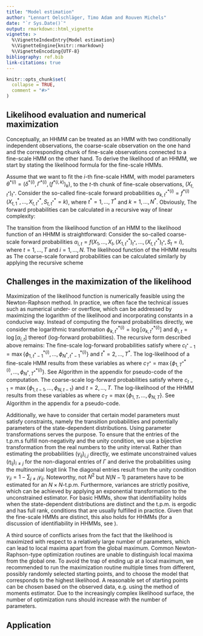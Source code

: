 ```yaml
---
title: "Model estimation"
author: "Lennart Oelschläger, Timo Adam and Rouven Michels"
date: "`r Sys.Date()`"
output: rmarkdown::html_vignette
vignette: >
  %\VignetteIndexEntry{Model estimation}
  %\VignetteEngine{knitr::rmarkdown}
  %\VignetteEncoding{UTF-8}
bibliography: ref.bib
link-citations: true
---
```


<!-- 
Assignee: Timo (theory part), Lennart (application part)
Purpose: definition of likelihood, maximization of likelihood, challenges in the maximization, application in fHMM
--> 

```r
knitr::opts_chunk$set(
  collapse = TRUE,
  comment = "#>"
)
```

## Likelihood evaluation and numerical maximization

Conceptually, an HHMM can be treated as an HMM with two conditionally independent observations, the coarse-scale observation on the one hand and the corresponding chunk of fine-scale observations connected to a fine-scale HMM on the other hand. To derive the likelihood of an HHMM, we start by stating the likelihood formula for the fine-scale HMMs. 

Assume that we want to fit the $i$-th fine-scale HMM, with model parameters $\theta^{*(i)}=(\delta^{*(i)},\Gamma^{*(i)},(f^{*(i,k)})_k)$, to the $t$-th chunk of fine-scale observations, $(X_{t,t^*})_{t^*}$. Consider the so-called fine-scale forward probabilities 
$\alpha^{*(i)}_{k,t^*}=f^{*(i)}(X^*_{t,1},\dots,X^*_{t,t^*}, S^*_{t,t^*}=k)$,
where $t^*=1,\dots,T^*$ and $k=1,\dots,N^*$. Obviously,
\begin{align*}
\mathcal{L}^\text{HMM}(\theta^{*(i)}\mid (X^*_{t,t^*})_{t^*})=\sum_{k=1}^{N^*}\alpha^{*(i)}_{k,T^*}.
\end{align*}
The forward probabilities can be calculated in a recursive way of linear complexity:
\begin{align*}
\alpha^{*(i)}_{k,1} = \delta^{*(i)}_k f^{*(i,k)}(X^*_{t,1}) \quad \text{and} \quad
\alpha^{*(i)}_{k,t^*} = f^{*(i,k)}(X^*_{t,t^*})\sum_{j=1}^{N^*}\gamma^{*(i)}_{jk}\alpha^{*(i)}_{j,t^*-1}, \quad t^*=2,\dots,T^*.
\end{align*}

The transition from the likelihood function of an HMM to the likelihood function of an HHMM is straightforward: Consider the so-called coarse-scale forward probabilities
$\alpha_{i,t}=f(X_1,\dots,X_t,(X^*_{1,t^*})_{t^*},\dots,(X^*_{t,t^*})_{t^*}, S_t=i)$,
where $t=1,\dots,T$ and $i=1,\dots,N$. The likelihood function of the HHMM results as
\begin{align*}
\mathcal{L}^\text{HHMM}(\theta,(\theta^{*(i)})_i\mid (X_t)_t,((X^*_{t,t^*})_{t^*})_t)=\sum_{i=1}^{N}\alpha_{i,T}.
\end{align*}
The coarse-scale forward probabilities can be calculated similarly by applying the recursive scheme
\begin{align*}
\alpha_{i,1} &= \delta_i \mathcal{L}^\text{HMM}(\theta^{*(i)}\mid (X^*_{1,t^*})_{t^*})f^{(i)}(X_1), \\
\alpha_{i,t} &= \mathcal{L}^\text{HMM}(\theta^{*(i)}\mid (X^*_{t,t^*})_{t^*}) f^{(i)}(X_t)\sum_{j=1}^{N}\gamma_{ji}\alpha_{j,t-1}, \quad t=2,\dots,T.
\end{align*}

## Challenges in the maximization of the likelihood

Maximization of the likelihood function is numerically feasible using the Newton-Raphson method. In practice, we often face the technical issues such as numerical under- or overflow, which can be addressed by maximizing the logarithm of the likelihood and incorporating constants in a conducive way. Instead of computing the forward probabilities directly, we consider the logarithmic transformation 
$\phi^{*(i)}_{k,t^*}=\log[\alpha^{*(i)}_{k,t^*}]$ and $\phi_{i,t}=\log[\alpha_{i,t}]$
thereof (log-forward probabilities). The recursive form described above remains: The fine-scale log-forward probabilities satisfy
\begin{align*}
\phi^{*(i)}_{k,1}&=\log[\delta^{*(i)}_k]+\log[f^{*(i,k)}(X^*_{t,1})], \\
\phi^{*(i)}_{k,t^*}&=\log[f^{*(i,k)}(X^*_{t,t^*})]+\log\left[\sum_{j=1}^{N^*} \gamma^{*(i)}_{jk} \exp[ \phi^{*(i)}_{j,t^*-1} -c_{t^*-1}]\right]+c_{t^*-1},
\end{align*}
where $c_{t^*-1}=\max \{ \phi^{*(i)}_{1,t^*-1},\dots,\phi^{*(i)}_{N^*,t^*-1} \}$ and $t^*=2,\dots,T^*$. The log-likelihood of a fine-scale HMM results from these variables as 
\begin{align*}
\log \mathcal{L}^\text{HMM}(\theta^{*(i)}\mid (X^*_{t,t^*})_{t^*})=\log \left[ \sum_{k=1}^{N^*}\exp[\phi^{*(i)}_{k,T^*}-c_{T^*}]\right]+c_{T^*},
\end{align*}
where $c_{T^*} = \max\{ \phi^{*(i)}_{1,T^*},\dots,\phi^{*(i)}_{N^*,T^*} \}$. See Algorithm \ref{alg:llhmm} in the appendix for pseudo-code of the computation. The coarse-scale log-forward probabilities satisfy
\begin{align*}
\phi_{i,1}&=\log[\delta_i]+\log \mathcal{L}^\text{HMM}(\theta^{*(i)}\mid (X^*_{1,t^*})_{t^*})+\log[f^{(i)}(X_{1})], \\
\phi_{i,t}&=\log \mathcal{L}^\text{HMM}(\theta^{*(i)}\mid (X^*_{t,t^*})_{t^*})+\log[f^{(i)}(X_t)]+\log\left[\sum_{j=1}^{N}\gamma_{ji}\exp[\phi_{j,t-1}-c_{t-1}]\right]+c_{t-1},
\end{align*}
where $c_{t-1} = \max\{ \phi_{1,t-1},\dots,\phi_{N,t-1} \}$ and $t=2,\dots,T$. The log-likelihood of the HHMM results from these variables as 
\begin{align*}
\log \mathcal{L}^\text{HHMM}(\theta,(\theta^{*(i)})_i\mid (X_t)_t,((X^*_{t,t^*})_{t^*})_t)=\log\left[\sum_{i=1}^{N}\exp[\phi_{i,T}-c_{T}]\right]+c_{T},
\end{align*}
where $c_{T} = \max\{ \phi_{1,T},\dots,\phi_{N,T} \}$. See Algorithm \ref{alg:llhhmm} in the appendix for a pseudo-code. 

Additionally, we have to consider that certain model parameters must satisfy constraints, namely the transition probabilities and potentially parameters of the state-dependent distributions. Using parameter transformations serves the purpose. To ensure that the entries of the t.p.m.s fulfill non-negativity and the unity condition, we use a bijective transformation from the real numbers to the unity interval. Rather than estimating the probabilities $(\gamma_{ij})_{i,j}$ directly, we estimate unconstrained values $(\eta_{ij})_{i\neq j}$ for the non-diagonal entries of $\Gamma$ and derive the probabilities using the multinomial logit link
\begin{align*}
\gamma_{ij}=\frac{\exp[\eta_{ij}]}{1+\sum_{k\neq i}\exp[\eta_{ik}]},~i\neq j.
\end{align*}
The diagonal entries result from the unity condition $\gamma_{ii}=1-\sum_{j\neq i}\gamma_{ij}$. Noteworthy, not $N^2$ but $N(N-1)$ parameters have to be estimated for an $N\times N$-t.p.m. Furthermore, variances are strictly positive, which can be achieved by applying an exponential transformation to the unconstrained estimator. For basic HMMs, \cite{ale16} show that identifiability holds when the state-dependent distributions are distinct and the t.p.m.\ is ergodic and has full rank, conditions that are usually fulfilled in practice. Given that the fine-scale HMMs are distinct, this also holds for HHMMs (for a discussion of identifiability in HHMMs, see \citealp{leo19}).

A third source of conflicts arises from the fact that the likelihood is maximized with respect to a relatively large number of parameters, which can lead to local maxima apart from the global maximum. Common Newton-Raphson-type optimization routines are unable to distinguish local maxima from the global one. To avoid the trap of ending up at a local maximum, we recommended to run the maximization routine multiple times from different, possibly randomly selected starting points, and to choose the model that corresponds to the highest likelihood. A reasonable set of starting points can be chosen based on the observed data, e.g.\ using the method of moments estimator. Due to the increasingly complex likelihood surface, the number of optimization runs should increase with the number of parameters.


## Application
